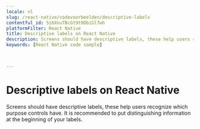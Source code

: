 ```yaml
---
locale: nl
slug: /react-native/codevoorbeelden/descriptive-labels
contentful_id: 5i6XnuTBcGt9t0DbiGl7wh
platformFilter: React Native
title: Descriptive labels on React Native
description: Screens should have descriptive labels, these help users recognize which purpose controls have.
keywords: [React Native code sample]


	
---
```


# Descriptive labels on React Native

Screens should have descriptive labels, these help users recognize which purpose controls have. It is recommended to put distinguishing information at the beginning of your labels.

<CodeSample id="screen-labels" locale="nl" platform="react native"/>